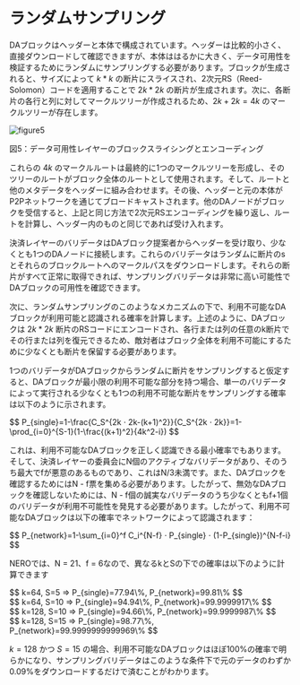 
# ランダムサンプリング

DAブロックはヘッダーと本体で構成されています。ヘッダーは比較的小さく、直接ダウンロードして確認できますが、本体ははるかに大きく、データ可用性を検証するためにランダムにサンプリングする必要があります。ブロックが生成されると、サイズによって $k * k$ の断片にスライスされ、2次元RS（Reed-Solomon）コードを適用することで $2k * 2k$ の断片が生成されます。次に、各断片の各行と列に対してマークルツリーが作成されるため、$2k + 2k = 4k$ のマークルツリーが存在します。
<div style={{ height: '2rem' }} />
<div style={{ textAlign: 'center' }}>
  <img src="/assets/learn/figure5.png" alt="figure5" />
  <p style={{ fontStyle: 'italic' }}>図5：データ可用性レイヤーのブロックスライシングとエンコーディング</p>
</div>

これらの $4k$ のマークルルートは最終的に1つのマークルツリーを形成し、そのツリーのルートがブロック全体のルートとして使用されます。そして、ルートと他のメタデータをヘッダーに組み合わせます。その後、ヘッダーと元の本体がP2Pネットワークを通じてブロードキャストされます。他のDAノードがブロックを受信すると、上記と同じ方法で2次元RSエンコーディングを繰り返し、ルートを計算し、ヘッダー内のものと同じであれば受け入れます。

決済レイヤーのバリデータはDAブロック提案者からヘッダーを受け取り、少なくとも1つのDAノードに接続します。これらのバリデータはランダムに断片のsとそれらのブロックルートへのマークルパスをダウンロードします。それらの断片がすべて正常に取得できれば、サンプリングバリデータは非常に高い可能性でDAブロックの可用性を確認できます。

次に、ランダムサンプリングのこのようなメカニズムの下で、利用不可能なDAブロックが利用可能と認識される確率を計算します。上述のように、DAブロックは $2k * 2k$ 断片のRSコードにエンコードされ、各行または列の任意のk断片でその行または列を復元できるため、敵対者はブロック全体を利用不可能にするために少なくとも断片を保留する必要があります。

1つのバリデータがDAブロックからランダムに断片をサンプリングすると仮定すると、DAブロックが最小限の利用不可能な部分を持つ場合、単一のバリデータによって実行される少なくとも1つの利用不可能な断片をサンプリングする確率は以下のように示されます。

<div style={{ height: '2rem' }} />
<div style={{ textAlign: 'center' }}>
  $$ P_{single}=1-\frac{C_S^{2k ⋅ 2k-(k+1)^2}}{C_S^{2k ⋅ 2k}}=1-\prod_{i=0}^{S-1}(1-\frac{(k+1)^2}{4k^2-i}) $$
</div>

これは、利用不可能なDAブロックを正しく認識できる最小確率でもあります。そして、決済レイヤーの委員会にN個のアクティブなバリデータがあり、そのうち最大でfが悪意のあるものであり、これはN/3未満です。また、DAブロックを確認するためにはN - f票を集める必要があります。したがって、無効なDAブロックを確認しないためには、N - f個の誠実なバリデータのうち少なくともf+1個のバリデータが利用不可能性を発見する必要があります。したがって、利用不可能なDAブロックは以下の確率でネットワークによって認識されます：

<div style={{ height: '2rem' }} />
<div style={{ textAlign: 'center' }}>
  $$ P_{network}=1-\sum_{i=0}^f C_i^{N-f} ⋅ P_{single} ⋅ (1-P_{single})^{N-f-i} $$
</div>

NEROでは、N = 21、f = 6なので、異なるkとSの下での確率は以下のように計算できます

<div style={{ height: '2rem' }} />
<div style={{ textAlign: 'center' }}>
  $$ k=64, S=5 ⇒ P_{single}=77.94\%, P_{network}=99.81\% $$
</div>

<div style={{ height: '2rem' }} />
<div style={{ textAlign: 'center' }}>
  $$ k=64, S=10 ⇒ P_{single}=94.94\%, P_{network}=99.9999917\% $$
</div>

<div style={{ height: '2rem' }} />
<div style={{ textAlign: 'center' }}>
  $$ k=128, S=10 ⇒ P_{single}=94.66\%, P_{network}=99.9999987\% $$
</div>

<div style={{ height: '2rem' }} />
<div style={{ textAlign: 'center' }}>
  $$ k=128, S=15 ⇒ P_{single}=98.77\%, P_{network}=99.9999999999969\% $$
</div>

$k = 128$ かつ $S = 15$ の場合、利用不可能なDAブロックはほぼ100%の確率で明らかになり、サンプリングバリデータはこのような条件下で元のデータのわずか0.09%をダウンロードするだけで済むことがわかります。 

<PageFeedback path="/ja/core-concepts/data-availability/dataAvailabilityVerification/randomSampling" />
